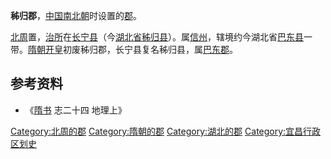 '''秭归郡'''，[[中国|中国]][[南北朝|南北朝]]时设置的[[郡|郡]]。

[[北周|北周]]置，[[治所|治所]]在[[长宁县_(北周)|长宁县]]（今[[湖北省|湖北省]][[秭归县|秭归县]]）。属[[信州_(南梁)|信州]]，辖境约今湖北省[[巴东县|巴东县]]一带。[[隋朝|隋朝]][[开皇|开皇]]初废秭归郡，长宁县复名秭归县，属[[巴东郡|巴东郡]]。 

== 参考资料 ==
*《[[隋书|隋书]] 志二十四 地理上》

{{湖北行政区划小作品}}
{{DEFAULTSORT:Z}}
[[Category:北周的郡|Category:北周的郡]] 
[[Category:隋朝的郡|Category:隋朝的郡]] 
[[Category:湖北的郡|Category:湖北的郡]] 
[[Category:宜昌行政区划史|Category:宜昌行政区划史]]